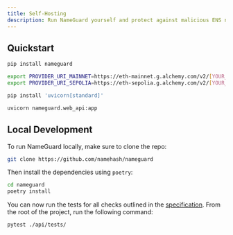 ```yaml
---
title: Self-Hosting
description: Run NameGuard yourself and protect against malicious ENS names.
---
```


## Quickstart

<Steps>

<Step title="Install NameGuard">

```bash
pip install nameguard
```

</Step>

<Step title="Configure API keys">

```bash
export PROVIDER_URI_MAINNET=https://eth-mainnet.g.alchemy.com/v2/[YOUR_ALCHEMY_API_KEY]
export PROVIDER_URI_SEPOLIA=https://eth-sepolia.g.alchemy.com/v2/[YOUR_ALCHEMY_API_KEY]
```

</Step>

<Step title="Install a server">

```bash
pip install 'uvicorn[standard]'
```

</Step>

<Step title="Start the web server">

```bash
uvicorn nameguard.web_api:app
```

</Step>

</Steps>

## Local Development

To run NameGuard locally, make sure to clone the repo:

```bash
git clone https://github.com/namehash/nameguard
```

Then install the dependencies using `poetry`:

```bash
cd nameguard
poetry install
```

You can now run the tests for all checks outlined in the [specification](/specification). From the root of the project, run the following command:

```bash
pytest ./api/tests/
```
